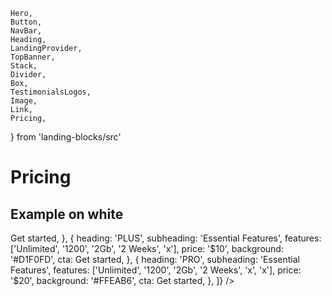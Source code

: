     Hero,
    Button,
    NavBar,
    Heading,
    LandingProvider,
    TopBanner,
    Stack,
    Divider,
    Box,
    TestimonialsLogos,
    Image,
    Link,
    Pricing,
} from 'landing-blocks/src'

# Pricing

## Example on white

<Playground iframe>
    <LandingProvider primary='#2D7FF9'>
        <Pricing
            features={[
                'Records per base',
                'Attachment space per base',
                'Revision and snapshot history',
                'Rich field types including file attachments, checkboxes, dropdowns, and more',
                'Grid, calendar, form, kanban, and gallery views',
                'Realtime collaboration and commenting',
            ]}
            prices={[
                {
                    heading: 'FREE',
                    subheading: 'Essential Features',
                    features: ['Unlimited', '1200', '2Gb', '2 Weeks'],
                    price: 'Free',
                    cta: <Link color='blue.600'>Get started</Link>,
                },
                {
                    heading: 'PLUS',
                    subheading: 'Essential Features',
                    features: ['Unlimited', '1200', '2Gb', '2 Weeks', 'x'],
                    price: '$10',
                    background: '#D1F0FD',
                    cta: <Link color='blue.600'>Get started</Link>,
                },
                {
                    heading: 'PRO',
                    subheading: 'Essential Features',
                    features: ['Unlimited', '1200', '2Gb', '2 Weeks', 'x', 'x'],
                    price: '$20',
                    background: '#FFEAB6',
                    cta: <Link color='blue.600'>Get started</Link>,
                },
            ]}
        />
    </LandingProvider>
</Playground>
